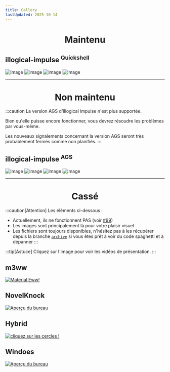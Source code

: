```yaml
---
title: Gallery
lastUpdated: 2025-10-14
---
```


<div align="center">
    <h1>Maintenu</h1>
</div>


## illogical-impulse <sup>Quickshell</sup>
![image](/screenshots/iiqs.2.jpg)
![image](/screenshots/iiqs.3.jpg)
![image](/screenshots/iiqs.4.jpg)
![image](/screenshots/iiqs.5.jpg)

---

<div align="center">
    <h1>Non maintenu</h1>
</div>

:::caution
La version AGS d'illogical impulse n'est plus supportée.

Bien qu'elle puisse encore fonctionner, vous devrez résoudre les problèmes par vous-même.

Les nouveaux signalements concernant la version AGS seront très probablement fermés comme non planifiés.
:::

## illogical-impulse <sup>AGS</sup>
![image](/screenshots/i-i.2.png)
![image](/screenshots/i-i.3.png)
![image](/screenshots/i-i.4.png)
![image](/screenshots/i-i.5.png)

---

<div align="center">
    <h1>Cassé</h1>
</div>

:::caution[Attention]
Les éléments ci-dessous :
- Actuellement, ils ne fonctionnent PAS (voir [#99](https://github.com/end-4/dots-hyprland/issues/99))
- Les images sont principalement là pour votre plaisir visuel
- Les fichiers sont toujours disponibles, n'hésitez pas à les récupérer depuis la branche [`archive`](https://github.com/end-4/dots-hyprland/tree/archive) si vous êtes prêt à voir du code spaghetti et à dépanner
:::

:::tip[Astuce]
Cliquez sur l'image pour voir les vidéos de présentation.
:::

## m3ww
<a href="https://streamable.com/85ch8x">
 <img src="/screenshots/m3ww.1.png" alt="Material Eww!"/>
</a>

## NovelKnock
<a href="https://streamable.com/7vo61k">
 <img src="/screenshots/n-k.1.png" alt="Aperçu du bureau"/>
</a>

## Hybrid
<a href="https://streamable.com/4oogot">
 <img src="/screenshots/hybrid.1.png" alt="cliquez sur les cercles !"/>
</a>

## Windoes
<a href="https://streamable.com/5qx614">
 <img src="/screenshots/windoes.1.png" alt="Aperçu du bureau"/>
</a>
